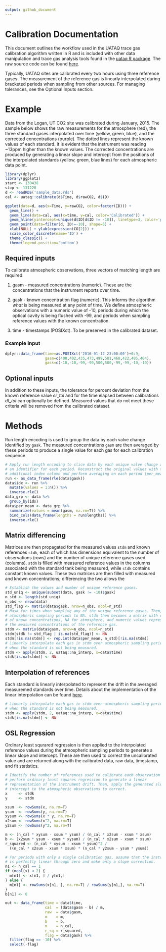 ```yaml
---
output: github_document
---
```


# Calibration Documentation
This document outlines the workflow used in the UATAQ trace gas calibration algorithm written in R and is included with other data manipulation and trace gas analysis tools found in the [uataq R package](https://github.com/benfasoli/uataq). The raw source code can be found [here](https://github.com/benfasoli/uataq/blob/master/R/data-manipulation.R#L25-L173).

Typically, UATAQ sites are calibrated every two hours using three reference gases. The measurement of the reference gas is linearly interpolated during bracketed periods when sampling from other sources. For managing tolerances, see the Optional Inputs section.

# Example
Data from the Logan, UT CO2 site was calibrated during January, 2015. The sample below shows the raw measurements for the atmosphere (red), the three standard gases interpolated over time (yellow, green, blue), and the corrected concentrations (purple). The dotted lines represent the known values of each standard. It is evident that the instrument was reading ~13ppm higher than the known values. The corrected concentrations are produced by generating a linear slope and intercept from the positions of the interpolated standards (yellow, green, blue lines) for each atmospheric data point.

```r
library(dplyr)
library(ggplot2)
start <- 130438
stop <- 131220
d <- readRDS('sample_data.rds')
cal <- uataq::calibrate(d$Time, d$rawCO2, d$ID)

ggplot(data=d, aes(x=Time, y=rawCO2, color=factor(ID))) + 
  geom_line() +
  geom_line(data=cal, aes(x=time, y=cal, color='Calibrated')) +
  geom_hline(yintercept=unique(d$ID[d$ID != -10]), linetype=3, color='gray') +
  geom_point(data=filter(d, ID!=-10), shape=5) +
  xlab(NULL) + ylab(expression(CO[2])) +
  scale_color_discrete(name='ID') +
  theme_classic() +
  theme(legend.position='bottom')
```

## Required inputs
To calibrate atmospheric observations, three vectors of matching length are required:

1. gasm - measured concentrations (numeric). These are the concentrations that the instrument reports over time.

2. gask - known concentration flag (numeric). This informs the algorithm *what* is being measured at any point of time. We define atmospheric observations with a numeric value of -10, periods during which the optical cavity is being flushed with -99, and periods when sampling reference values with the known concentration.

3. time - timestamps (POSIXct). To be preserved in the calibrated dataset.

### Example input
```r
dplyr::data_frame(time=as.POSIXct('2016-01-12 23:00:00')+0:9,
                  gasm=c(400,402,435,473,499,501,468,422,405,404),
                  gask=c(-10,-10,-99,-99,500,500,-99,-99,-10,-10))
```
## Optional inputs
In addition to these inputs, the tolerance for percent deviation from the known reference value *er_tol* and for the time elapsed between calibrations *dt_tol* can optionally be defined. Measured values that do not meet these criteria will be removed from the calibrated dataset.

# Methods
Run length encoding is used to group the data by each valve change identified by `gask`. The measured concentrations `gasm` are then averaged by these periods to produce a single value for each gas for each calibration sequence. 
```r
# Apply run length encoding to slice data by each unique valve change and add
# an identifier for each period. Reconstruct the original values with the
# additional index column and perform averaging on each period (per_mean).
run <- as_data_frame(rle(data$gask))
data$idx <- run %>%
  mutate(values = 1:n()) %>%
  inverse.rle()
data_grp <- data %>%
  group_by(idx)
data$per_mean <- data_grp %>%
  summarize(values = mean(gasm, na.rm=T)) %>%
  bind_cols(data_frame(lengths = run$lengths)) %>%
  inverse.rle()
```

## Matrix differencing
Matrices are then propagated for the measured values `stdm` and known references `stdk`, each of which has dimensions equivalent to the number of observations (rows) and the number of unique reference gases used (columns). `stdm` is filled with measured reference values in the columns associated with the standard tank being measured, while `stdk` contains constant known values. These two matrices are then filled with measured and known concentrations; differencing the two allows the 

```r
# Establish the values and number of unique reference gases.
std_uniq <- unique(subset(data, gask != -10)$gask)
n_std <- length(std_uniq)
n_obs <- nrow(data)
std_flag <- matrix(data$gask, nrow=n_obs, ncol=n_std)
# Mask for times when sampling any of the unique reference gases. Then, set
# atmospheric sampling periods to NA. stdm then becomes a matrix with columns
# of known concentrations, NA for atmosphere, and numeric values representing
# the measured concentrations of the reference gas.
stdm <- matrix(data$gasm, nrow=n_obs, ncol=n_std)
stdm[stdk != std_flag | is.na(std_flag)] <- NA
stdm[!is.na(stdm)] <- rep.int(data$per_mean, n_std)[!is.na(stdm)]
# Linearly interpolate each gas in stdm over atmospheric sampling periods
# when the standard is not being measured.
stdm <- apply(stdm, 2, uataq::na_interp, x=data$time)
stdk[is.na(stdm)] <- NA
```

## Interpolation of references
Each standard is linearly interpolated to represent the drift in the averaged measuremed standards over time. Details about the implementation of the linear interpolation can be found [here](https://github.com/benfasoli/uataq/blob/master/R/data-manipulation.R#L246-L264).

```r
# Linearly interpolate each gas in stdm over atmospheric sampling periods
# when the standard is not being measured.
stdm <- apply(stdm, 2, uataq::na_interp, x=data$time)
stdk[is.na(stdm)] <- NA
```

## OSL Regression
Ordinary least squrared regression is then applied to the interpolated reference values during the atmospheric sampling periods to generate a linear slope and intercept. These are then used to correct the uncalibrated value and are returned along with the calibrated data, raw data, timestamp, and fit statistics.

```r
# Identify the number of references used to calibrate each observation and
# perform ordinary least squares regression to generate a linear
# representation of the instrument drift. Then, apply the generated slope and
# intercept to the atmospheric observations to correct.
x     <- stdk
y     <- stdm

xsum  <- rowSums(x, na.rm=T)
ysum  <- rowSums(y, na.rm=T)
xysum <- rowSums(x * y, na.rm=T)
x2sum <- rowSums(x^2, na.rm=T)
y2sum <- rowSums(y^2, na.rm=T)

m <- (n_cal * xysum - xsum * ysum) / (n_cal * x2sum - xsum * xsum)
b <- (x2sum * ysum - xsum * xysum) / (n_cal * x2sum - xsum * xsum)
r_squared <- (n_cal * xysum - xsum * ysum)^2 /
  ((n_cal * x2sum - xsum * xsum) * (n_cal * y2sum - ysum * ysum))

# For periods with only a single calibration gas, assume that the instrument
# is perfectly linear through zero and make only a slope correction.
n1 <- n_cal == 1
if (ncol(x) < 2) {
  m[n1] <- x[n1, ] / y[n1,]
} else {
  m[n1] <- rowSums(x[n1, ], na.rm=T) / rowSums(y[n1,], na.rm=T)
}
b[n1] <- 0

out <- data_frame(time = data$time,
                  cal  = (data$gasm - b) / m,
                  raw  = data$gasm,
                  m    = m,
                  b    = b,
                  n    = n_cal,
                  r_sq = r_squared,
                  flag = data$gask) %>%
  filter(flag == -10) %>%
  select(-flag)
```
